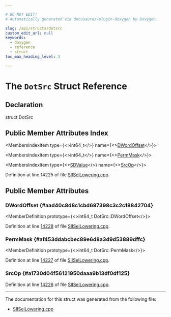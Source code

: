```yaml
---

# DO NOT EDIT!
# Automatically generated via docusaurus-plugin-doxygen by Doxygen.

slug: /api/structs/dotsrc
custom_edit_url: null
keywords:
  - doxygen
  - reference
  - struct
toc_max_heading_level: 3

---
```





# The `DotSrc` Struct Reference

<DoxygenPage pluginConfig={pluginConfig}>



## Declaration

<CodeBlock>struct DotSrc</CodeBlock>

## Public Member Attributes Index

<MembersIndex>

<MembersIndexItem
  type={<>int64&#95;t</>}
  name={<><a href="#aad40c8d8c1cbd697398c3c2c18842704">DWordOffset</a></>}>
</MembersIndexItem>

<MembersIndexItem
  type={<>int64&#95;t</>}
  name={<><a href="#af453ddabcbec89e6d8a3d9d53889dffc">PermMask</a></>}>
</MembersIndexItem>

<MembersIndexItem
  type={<><a href="/docs/api/classes/llvm/sdvalue">SDValue</a></>}
  name={<><a href="#a1730d04f56121950daaa9b13df0df125">SrcOp</a></>}>
</MembersIndexItem>

</MembersIndex>


Definition at line 14225 of file <a href="/docs/api/files/lib/lib/target/lib/target/amdgpu/siisellowering-cpp">SIISelLowering.cpp</a>.

<SectionDefinition>

## Public Member Attributes

### DWordOffset {#aad40c8d8c1cbd697398c3c2c18842704}

<MemberDefinition
  prototype={<>int64&#95;t DotSrc::DWordOffset</>}>

Definition at line <a href="/docs/api/files/lib/lib/target/lib/target/amdgpu/siisellowering-cpp/#l14228">14228</a> of file <a href="/docs/api/files/lib/lib/target/lib/target/amdgpu/siisellowering-cpp">SIISelLowering.cpp</a>.
</MemberDefinition>

### PermMask {#af453ddabcbec89e6d8a3d9d53889dffc}

<MemberDefinition
  prototype={<>int64&#95;t DotSrc::PermMask</>}>

Definition at line <a href="/docs/api/files/lib/lib/target/lib/target/amdgpu/siisellowering-cpp/#l14227">14227</a> of file <a href="/docs/api/files/lib/lib/target/lib/target/amdgpu/siisellowering-cpp">SIISelLowering.cpp</a>.
</MemberDefinition>

### SrcOp {#a1730d04f56121950daaa9b13df0df125}

<MemberDefinition
  prototype="SDValue DotSrc::SrcOp">

Definition at line <a href="/docs/api/files/lib/lib/target/lib/target/amdgpu/siisellowering-cpp/#l14226">14226</a> of file <a href="/docs/api/files/lib/lib/target/lib/target/amdgpu/siisellowering-cpp">SIISelLowering.cpp</a>.
</MemberDefinition>

</SectionDefinition>

<hr/>

The documentation for this struct was generated from the following file:

<ul>
<li><a href="/docs/api/files/lib/lib/target/lib/target/amdgpu/siisellowering-cpp">SIISelLowering.cpp</a></li>
</ul>

</DoxygenPage>
